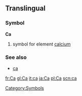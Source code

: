 ==Translingual==
===Symbol===
'''Ca'''
# {{chemistry}} symbol for element [[calcium]]
===See also===
*[[ca]]
[[Category:Symbols]]

[[fr:Ca]]
[[gl:Ca]]
[[it:ca]]
[[ja:Ca]]
[[pl:Ca]]
[[scn:ca]]